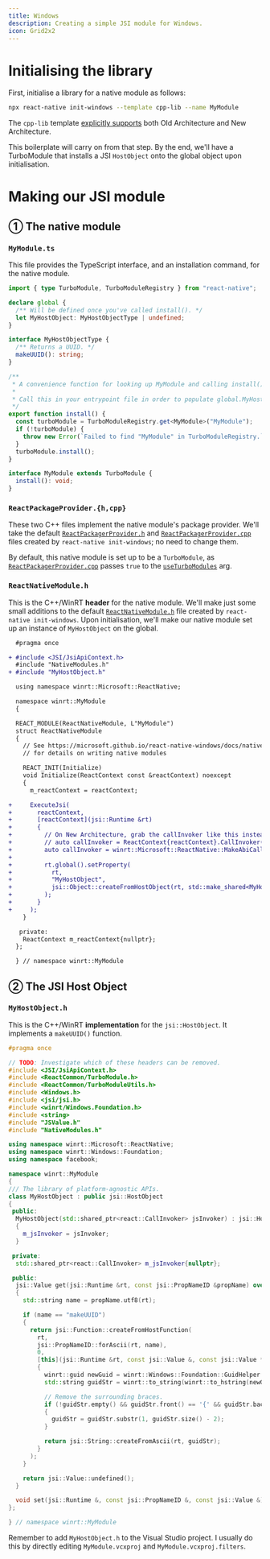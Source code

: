 ```yaml
---
title: Windows
description: Creating a simple JSI module for Windows.
icon: Grid2x2
---
```


# Initialising the library

First, initialise a library for a native module as follows:

```sh
npx react-native init-windows --template cpp-lib --name MyModule
```

<Callout type='info'>

The `cpp-lib` template [explicitly supports](https://github.com/microsoft/react-native-windows/pull/14476) both Old Architecture and New Architecture.

</Callout>

This boilerplate will carry on from that step. By the end, we'll have a TurboModule that installs a JSI `HostObject` onto the global object upon initialisation.

# Making our JSI module

## ① The native module

### `MyModule.ts`

This file provides the TypeScript interface, and an installation command, for the native module.

```ts
import { type TurboModule, TurboModuleRegistry } from "react-native";

declare global {
  /** Will be defined once you've called install(). */
  let MyHostObject: MyHostObjectType | undefined;
}

interface MyHostObjectType {
  /** Returns a UUID. */
  makeUUID(): string;
}

/**
 * A convenience function for looking up MyModule and calling install() on it.
 *
 * Call this in your entrypoint file in order to populate global.MyHostObject.
 */
export function install() {
  const turboModule = TurboModuleRegistry.get<MyModule>("MyModule");
  if (!turboModule) {
    throw new Error(`Failed to find "MyModule" in TurboModuleRegistry.`);
  }
  turboModule.install();
}

interface MyModule extends TurboModule {
  install(): void;
}
```

### `ReactPackageProvider.{h,cpp}`

These two C++ files implement the native module's package provider. We'll take the default [`ReactPackagerProvider.h`](https://github.com/microsoft/react-native-windows/blob/d1f46f7a19b38d8ea60fcb697dae154849ec7520/vnext/templates/cpp-lib/windows/MyLib/ReactPackageProvider.h) and [`ReactPackagerProvider.cpp`](https://github.com/microsoft/react-native-windows/blob/d1f46f7a19b38d8ea60fcb697dae154849ec7520/vnext/templates/cpp-lib/windows/MyLib/ReactPackageProvider.cpp) files created by `react-native init-windows`; no need to change them.

<Callout type='info'>

By default, this native module is set up to be a `TurboModule`, as [`ReactPackagerProvider.cpp`](https://github.com/microsoft/react-native-windows/blob/d1f46f7a19b38d8ea60fcb697dae154849ec7520/vnext/templates/cpp-lib/windows/MyLib/ReactPackageProvider.cpp#L17) passes `true` to the [`useTurboModules`](https://github.com/microsoft/react-native-windows/blob/614427434ed1c122d4b10af098d2b50740e83f73/vnext/Microsoft.ReactNative.Cxx/ModuleRegistration.cpp#L18) arg.

</Callout>

### `ReactNativeModule.h`

This is the C++/WinRT **header** for the native module. We'll make just some small additions to the default [`ReactNativeModule.h`](https://github.com/microsoft/react-native-windows/blob/d1f46f7a19b38d8ea60fcb697dae154849ec7520/vnext/templates/cpp-lib/windows/MyLib/MyLib.h) file created by `react-native init-windows`. Upon initialisation, we'll make our native module set up an instance of `MyHostObject` on the global.

```diff
  #pragma once

+ #include <JSI/JsiApiContext.h>
  #include "NativeModules.h"
+ #include "MyHostObject.h"

  using namespace winrt::Microsoft::ReactNative;

  namespace winrt::MyModule
  {

  REACT_MODULE(ReactNativeModule, L"MyModule")
  struct ReactNativeModule
  {
    // See https://microsoft.github.io/react-native-windows/docs/native-modules
    // for details on writing native modules

    REACT_INIT(Initialize)
    void Initialize(ReactContext const &reactContext) noexcept
    {
      m_reactContext = reactContext;

+     ExecuteJsi(
+       reactContext,
+       [reactContext](jsi::Runtime &rt)
+       {
+         // On New Architecture, grab the callInvoker like this instead:
+         // auto callInvoker = ReactContext{reactContext}.CallInvoker();
+         auto callInvoker = winrt::Microsoft::ReactNative::MakeAbiCallInvoker(reactContext.JSDispatcher().Handle());
+
+         rt.global().setProperty(
+           rt,
+           "MyHostObject",
+           jsi::Object::createFromHostObject(rt, std::make_shared<MyHostObject>(callInvoker))
+         );
+       }
+     );
    }

   private:
    ReactContext m_reactContext{nullptr};
  };

  } // namespace winrt::MyModule
```

## ② The JSI Host Object

### `MyHostObject.h`

This is the C++/WinRT **implementation** for the `jsi::HostObject`. It implements a `makeUUID()` function.

```cpp
#pragma once

// TODO: Investigate which of these headers can be removed.
#include <JSI/JsiApiContext.h>
#include <ReactCommon/TurboModule.h>
#include <ReactCommon/TurboModuleUtils.h>
#include <Windows.h>
#include <jsi/jsi.h>
#include <winrt/Windows.Foundation.h>
#include <string>
#include "JSValue.h"
#include "NativeModules.h"

using namespace winrt::Microsoft::ReactNative;
using namespace winrt::Windows::Foundation;
using namespace facebook;

namespace winrt::MyModule
{
/// The library of platform-agnostic APIs.
class MyHostObject : public jsi::HostObject
{
 public:
  MyHostObject(std::shared_ptr<react::CallInvoker> jsInvoker) : jsi::HostObject()
  {
    m_jsInvoker = jsInvoker;
  }

 private:
  std::shared_ptr<react::CallInvoker> m_jsInvoker{nullptr};

 public:
  jsi::Value get(jsi::Runtime &rt, const jsi::PropNameID &propName) override
  {
    std::string name = propName.utf8(rt);

    if (name == "makeUUID")
    {
      return jsi::Function::createFromHostFunction(
        rt,
        jsi::PropNameID::forAscii(rt, name),
        0,
        [this](jsi::Runtime &rt, const jsi::Value &, const jsi::Value *, size_t) -> jsi::Value
        {
          winrt::guid newGuid = winrt::Windows::Foundation::GuidHelper::CreateNewGuid();
          std::string guidStr = winrt::to_string(winrt::to_hstring(newGuid));

          // Remove the surrounding braces.
          if (!guidStr.empty() && guidStr.front() == '{' && guidStr.back() == '}')
          {
            guidStr = guidStr.substr(1, guidStr.size() - 2);
          }

          return jsi::String::createFromAscii(rt, guidStr);
        }
      );
    }

    return jsi::Value::undefined();
  }

  void set(jsi::Runtime &, const jsi::PropNameID &, const jsi::Value &) override {}
};

} // namespace winrt::MyModule
```

Remember to add `MyHostObject.h` to the Visual Studio project. I usually do this by directly editing `MyModule.vcxproj` and `MyModule.vcxproj.filters`.
